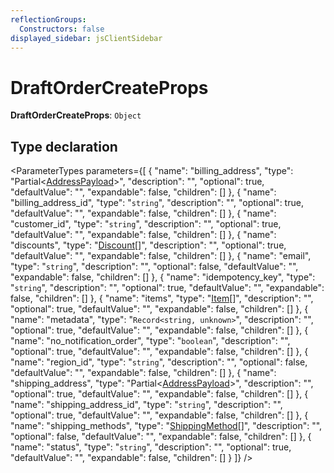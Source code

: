 ```yaml
---
reflectionGroups:
  Constructors: false
displayed_sidebar: jsClientSidebar
---
```



# DraftOrderCreateProps

 **DraftOrderCreateProps**: `Object`

## Type declaration

<ParameterTypes parameters={[
  {
    "name": "billing_address",
    "type": "Partial&#60;[AddressPayload](../classes/js_client.internal.AddressPayload.mdx)&#62;",
    "description": "",
    "optional": true,
    "defaultValue": "",
    "expandable": false,
    "children": []
  },
  {
    "name": "billing_address_id",
    "type": "`string`",
    "description": "",
    "optional": true,
    "defaultValue": "",
    "expandable": false,
    "children": []
  },
  {
    "name": "customer_id",
    "type": "`string`",
    "description": "",
    "optional": true,
    "defaultValue": "",
    "expandable": false,
    "children": []
  },
  {
    "name": "discounts",
    "type": "[Discount](js_client.internal.Discount-5.mdx)[]",
    "description": "",
    "optional": true,
    "defaultValue": "",
    "expandable": false,
    "children": []
  },
  {
    "name": "email",
    "type": "`string`",
    "description": "",
    "optional": false,
    "defaultValue": "",
    "expandable": false,
    "children": []
  },
  {
    "name": "idempotency_key",
    "type": "`string`",
    "description": "",
    "optional": true,
    "defaultValue": "",
    "expandable": false,
    "children": []
  },
  {
    "name": "items",
    "type": "[Item](js_client.internal.Item-8.mdx)[]",
    "description": "",
    "optional": true,
    "defaultValue": "",
    "expandable": false,
    "children": []
  },
  {
    "name": "metadata",
    "type": "`Record<string, unknown>`",
    "description": "",
    "optional": true,
    "defaultValue": "",
    "expandable": false,
    "children": []
  },
  {
    "name": "no_notification_order",
    "type": "`boolean`",
    "description": "",
    "optional": true,
    "defaultValue": "",
    "expandable": false,
    "children": []
  },
  {
    "name": "region_id",
    "type": "`string`",
    "description": "",
    "optional": false,
    "defaultValue": "",
    "expandable": false,
    "children": []
  },
  {
    "name": "shipping_address",
    "type": "Partial&#60;[AddressPayload](../classes/js_client.internal.AddressPayload.mdx)&#62;",
    "description": "",
    "optional": true,
    "defaultValue": "",
    "expandable": false,
    "children": []
  },
  {
    "name": "shipping_address_id",
    "type": "`string`",
    "description": "",
    "optional": true,
    "defaultValue": "",
    "expandable": false,
    "children": []
  },
  {
    "name": "shipping_methods",
    "type": "[ShippingMethod](js_client.internal.ShippingMethod-5.mdx)[]",
    "description": "",
    "optional": false,
    "defaultValue": "",
    "expandable": false,
    "children": []
  },
  {
    "name": "status",
    "type": "`string`",
    "description": "",
    "optional": true,
    "defaultValue": "",
    "expandable": false,
    "children": []
  }
]} />
